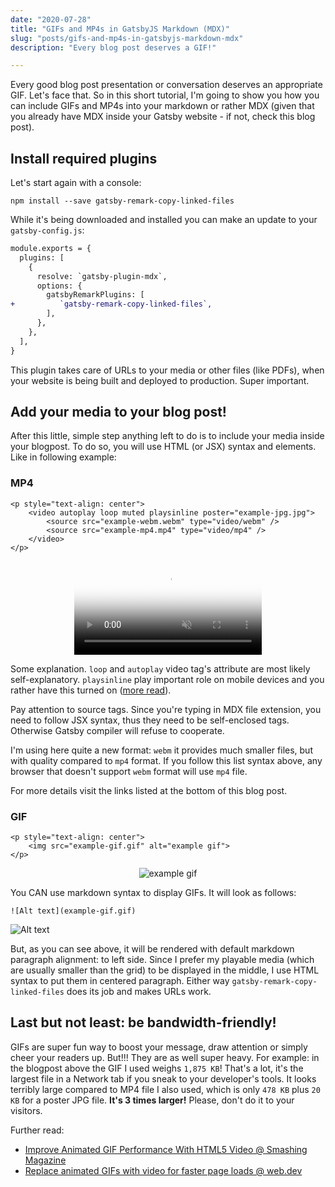---
date: "2020-07-28"
title: "GIFs and MP4s in GatsbyJS Markdown (MDX)"
slug: "posts/gifs-and-mp4s-in-gatsbyjs-markdown-mdx"
description: "Every blog post deserves a GIF!"

---

Every good blog post presentation or conversation deserves an appropriate GIF. Let's face that. So in this short tutorial, I'm going to show you how you can include GIFs and MP4s into your markdown or rather MDX (given that you already have MDX inside your Gatsby website - if not, check <StyledLink to="/posts/mdx-in-gatsby">this blog post</StyledLink>).

## Install required plugins

Let's start again with a console:

```
npm install --save gatsby-remark-copy-linked-files
```

While it's being downloaded and installed you can make an update to your `gatsby-config.js`:

```diff
module.exports = {
  plugins: [
    {
      resolve: `gatsby-plugin-mdx`,
      options: {
        gatsbyRemarkPlugins: [
+          `gatsby-remark-copy-linked-files`,
        ],
      },
    },
  ],
}
```

This plugin takes care of URLs to your media or other files (like PDFs), when your website is being built and deployed to production. Super important.

## Add your media to your blog post!

After this little, simple step anything left to do is to include your media inside your blogpost. To do so, you will use HTML (or JSX) syntax and elements. Like in following example:

### MP4

```
<p style="text-align: center">
    <video autoplay loop muted playsinline poster="example-jpg.jpg">
        <source src="example-webm.webm" type="video/webm" />
        <source src="example-mp4.mp4" type="video/mp4" />
    </video>
</p>
```

<p style="text-align: center">
    <video autoplay loop muted playsinline poster="example-jpg.jpg">
        <source src="example-webm.webm" type="video/webm" />
        <source src="example-mp4.mp4" type="video/mp4" />
    </video>
</p>

Some explanation. `loop` and `autoplay` video tag's attribute are most likely self-explanatory. `playsinline` play important role on mobile devices and you rather have this turned on ([more read](https://css-tricks.com/what-does-playsinline-mean-in-web-video/)).

Pay attention to source tags. Since you're typing in MDX file extension, you need to follow JSX syntax, thus they need to be self-enclosed tags. Otherwise Gatsby compiler will refuse to cooperate.

I'm using here quite a new format: `webm` it provides much smaller files, but with quality compared to `mp4` format. If you follow this list syntax above, any browser that doesn't support `webm` format will use `mp4` file.

For more details visit the links listed at the bottom of this blog post.

### GIF

```
<p style="text-align: center">
    <img src="example-gif.gif" alt="example gif">
</p>
```

<p style="text-align: center">
    <img src="example-gif.gif" alt="example gif">
</p>

You CAN use markdown syntax to display GIFs. It will look as follows:

```
![Alt text](example-gif.gif)
```

![Alt text](example-gif.gif)

But, as you can see above, it will be rendered with default markdown paragraph alignment: to left side. Since I prefer my playable media (which are usually smaller than the grid) to be displayed in the middle, I use HTML syntax to put them in centered paragraph. Either way `gatsby-remark-copy-linked-files` does its job and makes URLs work.

## Last but not least: be bandwidth-friendly!

GIFs are super fun way to boost your message, draw attention or simply cheer your readers up. But!!! They are as well super heavy. For example: in the blogpost above the GIF I used weighs `1,875 KB`! That's a lot, it's the largest file in a Network tab if you sneak to your developer's tools. It looks terribly large compared to MP4 file I also used, which is only `478 KB` plus `20 KB` for a poster JPG file. **It's 3 times larger!** Please, don't do it to your visitors.

Further read:
- [Improve Animated GIF Performance With HTML5 Video @ Smashing Magazine](https://www.smashingmagazine.com/2018/11/gif-to-video/)
- [Replace animated GIFs with video for faster page loads @ web.dev](https://web.dev/replace-gifs-with-videos/)